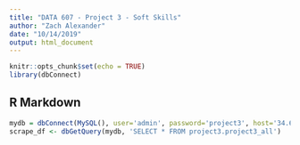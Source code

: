 ```yaml
---
title: "DATA 607 - Project 3 - Soft Skills"
author: "Zach Alexander"
date: "10/14/2019"
output: html_document
---
```


```r
knitr::opts_chunk$set(echo = TRUE)
library(dbConnect)
```

## R Markdown

```r
mydb = dbConnect(MySQL(), user='admin', password='project3', host='34.68.107.105', port = 3306)
scrape_df <- dbGetQuery(mydb, 'SELECT * FROM project3.project3_all')


```

